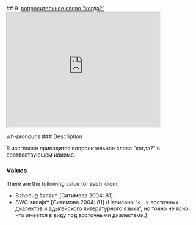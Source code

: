 ## 9. <a href =  'https://agricolamz.github.io/The_Circassian_Isoglosses_Database/9.html'>вопросительное слово "когда?"</a><div class='box'><iframe src='https://agricolamz.github.io/The_Circassian_Isoglosses_Database/9.html' width = '400px' height = '300px'></iframe></div>wh-pronouns
### Description

В изоглоссе приводится вопросительное слово "когда?" в соотвествующем идиоме.

### Values
There are the following value for each idiom:

* Bzhedug  ŝədəʁʷ [Ситимова 2004: 81] 
* SWC  sədəjʁʷ [Ситимова 2004: 81] (Написано "<...> восточных диалектов и адыгейского литературного языка", но точно не ясно, что имеется в виду под восточными диалектами.)

